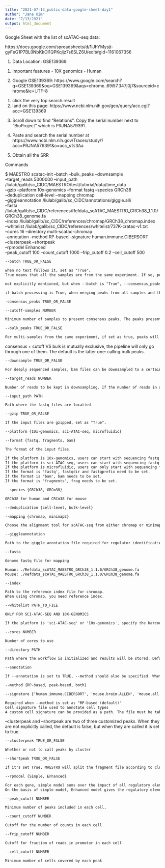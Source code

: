 ```yaml
---
title: "2021-07-13_public-data-google-sheet-day1"
author: "Jane Kim"
date: "7/13/2021"
output: html_document
---
```


Google Sheet with the list of scATAC-seq data:

https://docs.google.com/spreadsheets/d/1IJhYMysjt-gyFeG1P7BL0NbKkOl1QPKqljz7s6SLZ6U/edit#gid=1161067356

1. Data Location: GSE139369
  1) Important features 
    - 10X genomics
    - Human

2. Google GSE139369: https://www.google.com/search?q=GSE139369&oq=GSE139369&aqs=chrome..69i57.347j0j7&sourceid=chrome&ie=UTF-8
  1) click the very top search result
  2) land on this page: https://www.ncbi.nlm.nih.gov/geo/query/acc.cgi?acc=GSE139369
  
3. Scroll down to find "Relations". Copy the serial number next to "BioProject" which is PRJNA579391.

4. Paste and search the serial number at https://www.ncbi.nlm.nih.gov/Traces/study/?acc=PRJNA579391&o=acc_s%3Aa

5. Obtain all the SRR 

Commands

$ MAESTRO scatac-init --batch --bulk_peaks --downsample \
--target_reads 5000000 --input_path /liulab/galib/sc_CIDC/MAESTRO/test/tutorial/data/time_data \
--gzip --platform 10x-genomics --format fastq --species GRCh38 \
--deduplication cell-level --mapping chromap \
--giggleannotation /liulab/galib/sc_CIDC/annotations/giggle.all/ \
--fasta /liulab/galib/sc_CIDC/references/Refdata_scATAC_MAESTRO_GRCh38_1.1.0/GRCh38_genome.fa \
--index /liulab/galib/sc_CIDC/references/chromap/GRCh38_chromap.index \
--whitelist /liulab/galib/sc_CIDC/references/whitelist/737K-cratac-v1.txt \
--cores 16 --directory multi-scatac-chromap \
--annotation --method RP-based --signature human.immune.CIBERSORT \
--clusterpeak --shortpeak \
--rpmodel Enhanced \
--peak_cutoff 100 --count_cutoff 1000 --frip_cutoff 0.2 --cell_cutoff 500

```txt
--batch TRUE_OR_FALSE

when no text follows it, set as "True". 
True means that all the samples are from the same experiment. If so, peaks from all samples will be merged and a count matrix for each sample will be produced based on the merged peak set

not explicitly mentioned, but when --batch is "True", --consensus_peaks and --cutoff_samples are set to False and 2, respectively.

if batch processing is True, when merging peaks from all samples and the user want to call peaks from each sample individually and merge the peaks to get consensus peaks , only keep the peaks present in at least cutoff_samples samples

-consensus_peaks TRUE_OR_FALSE

--cutoff-samples NUMBER

Minimum number of samples to present consensus peaks. The peaks present in at least "cutoff_samples" will be kept

```

```txt
--bulk_peaks TRUE_OR_FALSE

For multi-samples from the same experiment, if set as true, peaks will be called after merging all bam file. Bulk_peaks and consensus_peaks are mutually exclusive.

```

consensus + cutoff  VS bulk is mutually exclusive, the pipeline will only go through one of them. The default is the latter one: calling bulk peaks.


```txt
--downsample TRUE_OR_FALSE

For deeply sequenced samples, bam files can be downsampled to a certain number of reads (target_reads) to get peak set. 

```

```txt
--target_reads NUMBER

Number of reads to be kept in downsampling. If the number of reads in a sample is fewer than the target_reads, the original number of reads will be kept. 
```

```txt
--input_path PATH

Path where the fastq files are locatted

```

```txt
--gzip TRUE_OR_FALSE

If the input files are gzipped, set as "True".

```

```txt
--platform {10x-genomics, sci-ATAC-seq, microfluidic}
```

```txt
--format {fastq, fragments, bam}

The format of the input files.

If the platform is 10x-genomics, users can start with sequencing fastq files, bam files with CB tag or fragments.tsv.gz file generated by CellRanger ATAC.
If the platform is sci-ATAC-seq, users can start with sequencing fastq files, bam files with CB tag.
If the platform is microfluidic, users can only start with sequencing fastq files.
If the format is 'fastq', fastqdir and fastqprefix need to be set.
If the format is 'bam', bam needs to be set.
If the format is 'fragments', frag needs to be set.

```

```txt
--species {GRCh38, GRCm38}

GRCh38 for human and CRCm38 for mouse
```

```txt
--deduplication {cell-level, bulk-level}

```

```txt
--mapping {chromap, minimap2}

Choose the alignment tool for scATAC-seq from either chromap or minimap2

```

```txt
--giggleannotation

Path to the giggle annotation file required for regulator identification
```

```txt
--fasta

Genome fastq file for mapping

Human: ./Refdata_scATAC_MAESTRO_GRCh38_1.1.0/GRCh38_genome.fa
Mouse: ./Refdata_scATAC_MAESTRO_GRCh38_1.1.0/GRCm38_genome.fa
```

```txt
--index

Path to the reference index file for chromap.
When using chromap, you need reference index.
```

```txt
--whitelist PATH_TO_FILE

ONLY FOR SCI-ATAC-SEQ AND 10X-GENOMICS

If the platform is 'sci-ATAC-seq' or '10x-genomics', specify the barcode library (whitelist) so that the pipeline can correct cell barcodes with 1 base mismatched. Otherwise, the pipeline will automatically output the barcodes with enough read counts ( >1000).
```

```txt
--cores NUMBER

Number of cores to use
```

```txt
--directory PATH

Path where the workflow is initialized and results will be stored. Default is MAESTRO.
```

```txt
--annotation

If --annotation is set to TRUE, --method should also be specified. Whether or not to perform cell-type annotation. 
```

```txt
--method {RP-based, peak-based, both}

```

```txt
--signature {'human.immune.CIBERSORT', 'mouse.brain.ALLEN', 'mouse.all.facs.TabulaMuris', 'mouse.all.droplet.TabulaMuris'}

Required when --method is set as "RP-based (default)"
Cell signature file used to annotate cell types
A custom cell signature can be provided as a path. The file must be tab-separated without a header, with the first column as "cell type" and the second column as "signature gene".
```

--clusterpeak and --shortpeak are two of three customized peaks. When they are not explicitly called, the default is false, but when they are called it is set to true. 

```txt
--clusterpeak TRUE_OR_FALSE

Whether or not to call peaks by cluster
```

```txt
--shortpeak TRUE_OR_FALSE

If it's set True, MAESTRO will split the fragment file according to clustering result, and then call peaks for each cluster.

```

```txt
--rpmodel {Simple, Enhanced}

For each gene, simple model sums over the impact of all regulatory elements within the up/dowm-stream of TSS.
On the basis of simple model, Enhanced model gives the regulatory elements within the exon region a higher weight, and also excludes the regulatory elements overlapped with another gene (the promoter and exon of a nearby gene).
```

```txt
--peak_cutoff NUMBER

Minimum number of peaks included in each cell.
```

```txt
--count_cutoff NUMBER

Cutoff for the number of counts in each cell
```

```txt
--frip_cutoff NUMBER

Cutoff for fraction of reads in promotor in each cell
```

```txt
--cell_cutoff NUMBER

Minimum number of cells covered by each peak
```